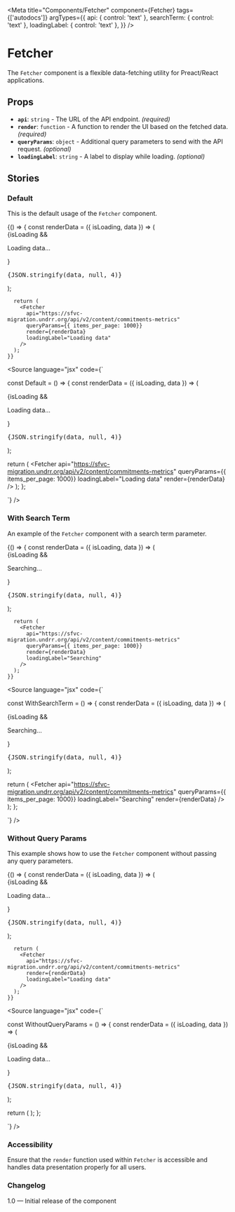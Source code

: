 
<Meta 
  title="Components/Fetcher" 
  component={Fetcher}
  tags={['autodocs']}
  argTypes={{
    api: { control: 'text' },
    searchTerm: { control: 'text' },
    loadingLabel: { control: 'text' },
  }}
/>

# Fetcher

The `Fetcher` component is a flexible data-fetching utility for Preact/React applications.

## Props

- **`api`**: `string` - The URL of the API endpoint. *(required)*
- **`render`**: `function` - A function to render the UI based on the fetched data. *(required)*
- **`queryParams`**: `object` - Additional query parameters to send with the API request. *(optional)*
- **`loadingLabel`**: `string` - A label to display while loading. *(optional)*

## Stories

### Default

This is the default usage of the `Fetcher` component.

<Canvas>
  <Story name="Default">
    {() => {
      const renderData = ({ isLoading, data }) => (
        <div>
          {isLoading && <p>Loading data...</p>}
          <pre>{JSON.stringify(data, null, 4)}</pre>
        </div>
      );

      return (
        <Fetcher
          api="https://sfvc-migration.undrr.org/api/v2/content/commitments-metrics"
          queryParams={{ items_per_page: 1000}}
          render={renderData}
          loadingLabel="Loading data"
        />
      );
    }}
  </Story>
</Canvas>

<Source
  language="jsx"
  code={`

const Default = () => {
  const renderData = ({ isLoading, data }) => (
    <div>
      {isLoading && <p>Loading data...</p>}
      <pre>{JSON.stringify(data, null, 4)}</pre>
    </div>
  );

  return (
    <Fetcher
      api="https://sfvc-migration.undrr.org/api/v2/content/commitments-metrics"
      queryParams={{ items_per_page: 1000}}
      loadingLabel="Loading data"
      render={renderData}
    />
  );
};

`}
/>

### With Search Term

An example of the `Fetcher` component with a search term parameter.

<Canvas>
  <Story name="With Search Term">
    {() => {
      const renderData = ({ isLoading, data }) => (
        <div>
          {isLoading && <p>Searching...</p>}
          <pre>{JSON.stringify(data, null, 4)}</pre>
        </div>
      );

      return (
        <Fetcher
          api="https://sfvc-migration.undrr.org/api/v2/content/commitments-metrics"
          queryParams={{ items_per_page: 1000}}
          render={renderData}
          loadingLabel="Searching"
        />
      );
    }}
  </Story>
</Canvas>

<Source
  language="jsx"
  code={`

const WithSearchTerm = () => {
  const renderData = ({ isLoading, data }) => (
    <div>
      {isLoading  && <p>Searching...</p>}
      <pre>{JSON.stringify(data, null, 4)}</pre>
    </div>
  );

  return (
    <Fetcher
      api="https://sfvc-migration.undrr.org/api/v2/content/commitments-metrics"
      queryParams={{ items_per_page: 1000}}
      loadingLabel="Searching"
      render={renderData}
    />
  );
};

`}
/>

### Without Query Params

This example shows how to use the `Fetcher` component without passing any query parameters.

<Canvas>
  <Story name="Without Query Params">
    {() => {
      const renderData = ({ isLoading, data }) => (
        <div>
          {isLoading && <p>Loading data...</p>}
          <pre>{JSON.stringify(data, null, 4)}</pre>
        </div>
      );

      return (
        <Fetcher
          api="https://sfvc-migration.undrr.org/api/v2/content/commitments-metrics"
          render={renderData}
          loadingLabel="Loading data"
        />
      );
    }}
  </Story>
</Canvas>

<Source
  language="jsx"
  code={`

const WithoutQueryParams = () => {
  const renderData = ({ isLoading, data }) => (
    <div>
      {isLoading && <p>Loading data...</p>}
      <pre>{JSON.stringify(data, null, 4)}</pre>
    </div>
  );

  return (
    <Fetcher
      api="https://sfvc-migration.undrr.org/api/v2/content/commitments-metrics"
      loadingLabel="Loading data"
      render={renderData}
    />
  );
};

`}
/>

### Accessibility

Ensure that the `render` function used within `Fetcher` is accessible and handles data presentation properly for all users.

### Changelog

1.0 — Initial release of the component
